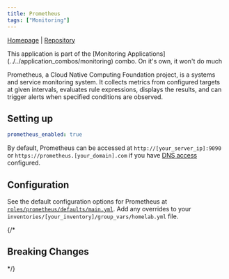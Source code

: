 ```yaml
---
title: Prometheus
tags: ["Monitoring"]
---
```



[Homepage](https://prometheus.io/) |
[Repository](https://github.com/prometheus/prometheus)

<Tags tags={frontmatter.tags} />

<Aside>
	This application is part of the [Monitoring Applications](../../application_combos/monitoring) combo.
  On it's own, it won't do much
</Aside>

Prometheus, a Cloud Native Computing Foundation project, is a systems and service monitoring system. It collects metrics from configured targets at given intervals, evaluates rule expressions, displays the results, and can trigger alerts when specified conditions are observed.

## Setting up

```yaml title="inventories/homelab/group_vars/homelab.yml"
prometheus_enabled: true
```

By default, Prometheus can be accessed at `http://[your_server_ip]:9090` or `https://prometheus.[your_domain].com` if you have [DNS access](../guides/dns-access) configured.

## Configuration

See the default configuration options for Prometheus at [`roles/prometheus/defaults/main.yml`](https://github.com/Dylancyclone/ansible-homelab-orchestration/blob/main/roles/prometheus/defaults/main.yml).
Add any overrides to your `inventories/[your_inventory]/group_vars/homelab.yml` file.

{/* 

## Breaking Changes

*/}
